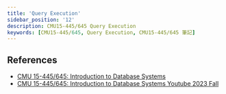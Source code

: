 ```yaml
---
title: 'Query Execution'
sidebar_position: '12'
description: CMU15-445/645 Query Execution
keywords: [CMU15-445/645, Query Execution, CMU15-445/645 筆記]
---
```


<head>
  <title>CMU 15-445/645 筆記 Query Execution</title>
</head>

## References

- [CMU 15-445/645: Introduction to Database Systems](https://15445.courses.cs.cmu.edu/fall2023/)
- [CMU 15-445/645: Introduction to Database Systems Youtube 2023 Fall](https://www.youtube.com/watch?v=3F3FWgujN9Q&list=PLSE8ODhjZXjbj8BMuIrRcacnQh20hmY9g&index=13)
